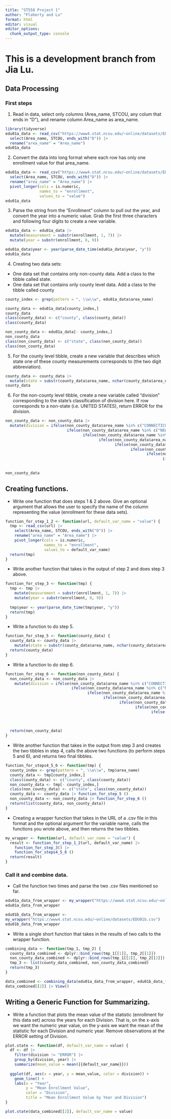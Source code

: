 ```yaml
---
title: "ST558 Project 1"
author: "Flaherty and Lu"
format: html
editor: visual
editor_options: 
  chunk_output_type: console
---
```


# This is a development branch from Jia Lu.

## Data Processing

### First steps

1.  Read in data, select only columns (Area_name, STCOU, any colum that ends in "D"), and rename column Area_name as area_name.

```r
library(tidyverse)
edu01a_data <- read_csv("https://www4.stat.ncsu.edu/~online/datasets/EDU01a.csv") |> 
  select(Area_name, STCOU, ends_with("D")) |>
  rename("area_name" = "Area_name")
edu01a_data
```

2.  Convert the data into long format where each row has only one enrollment value for that area_name.

```r
edu01a_data <- read_csv("https://www4.stat.ncsu.edu/~online/datasets/EDU01a.csv") |> 
  select(Area_name, STCOU, ends_with("D")) |>
  rename("area_name" = "Area_name") |> 
  pivot_longer(cols = is.numeric,
               names_to = "enrollment",
               values_to = "value")
edu01a_data
```

3.  Parse the string from the "Enrollment" column to pull out the year, and convert the year into a numeric value. Grab the first three characters and following four digits to create a new variable.

```r
edu01a_data <- edu01a_data |> 
  mutate(measurement = substr(enrollment, 1, 7)) |> 
  mutate(year = substr(enrollment, 8, 9))

edu01a_data$year <- year(parse_date_time(edu01a_data$year, "y"))
edu01a_data
```

4.  Creating two data sets:

-   One data set that contains only non-county data. Add a class to the tibble called state.
-   One data set that contains only county level data. Add a class to the tibble called county

```r
county_index <- grep(pattern = ", \\w\\w", edu01a_data$area_name)

county_data <- edu01a_data[county_index,]
county_data
class(county_data) <- c("county", class(county_data))
class(county_data)

non_county_data <- edu01a_data[- county_index,]
non_county_data
class(non_county_data) <- c("state", class(non_county_data))
class(non_county_data)
```

5.  For the county level tibble, create a new variable that describes which state one of these county measurements corresponds to (the two digit abbreviation).

```r
county_data <- county_data |> 
  mutate(state = substr(county_data$area_name, nchar(county_data$area_name) - 1, nchar(county_data$area_name)))
county_data
```

6.  For the non-county level tibble, create a new variable called “division” corresponding to the state’s classification of division here. If row corresponds to a non-state (i.e. UNITED STATES), return ERROR for the division.

```r
non_county_data <- non_county_data |>
  mutate(division = ifelse(non_county_data$area_name %in% c("CONNECTICUT", "MAINE", "MASSACHUSETTS", "NEW HAMPSHIRE", "RHODE ISLAND", "VERMONT"),"Division 1", 
                           ifelse(non_county_data$area_name %in% c("NEW JERSEY", "NEW YORK", "PENNSYLVANIA"), "Division 2", 
                                  ifelse(non_county_data$area_name %in% c("ILLINOIS", "INDIANA", "MICHIGAN", "OHIO", "WISCONSIN"), "Division 3",
                                         ifelse(non_county_data$area_name %in% c("IOWA", "KANSAS", "MINNESOTA", "MISSOURI", "NEBRASKA", "NORTH DAKOTA", "SOUTH DAKOTA"), "Division 4",
                                                ifelse(non_county_data$area_name %in% c("DELAWARE", "FLORIDA", "GEORGIA", "MARYLAND", "NORTH CAROLINA", "SOUTH CAROLINA", "VIRGINIA", "DISTRICT OF COLUMBIA", "District of Columbia", "WEST VIRGINIA"), "Division 5",
                                                       ifelse(non_county_data$area_name %in% c("ALABAMA", "KENTUCKY", "MISSISSIPPI", "TENNESSEE"), "Division 6",
                                                              ifelse(non_county_data$area_name %in% c("ARKANSAS", "LOUISIANA", "OKLAHOMA", "TEXAS"), "Division 7",
                                                                     ifelse(non_county_data$area_name %in% c("ARIZONA", "COLORADO", "IDAHO", "MONTANA", "NEVADA", "NEW MEXICO", "UTAH", "WYOMING"), "Division 8",
                                                                            ifelse(non_county_data$area_name %in% c("ALASKA", "CALIFORNIA", "HAWAII", "OREGON", "WASHINGTON"), "Division 9",
                                                                                   "ERROR"))))))))))
non_county_data
```

## Creating functions.

-   Write one function that does steps 1 & 2 above. Give an optional argument that allows the user to specify the name of the column representing the value (enrollment for these data sets).

```r
function_for_step_1_2 <- function(url, default_var_name = "value") {
  tmp <- read_csv(url) |>
    select(Area_name, STCOU, ends_with("D")) |>
    rename("area_name" = "Area_name") |>   
    pivot_longer(cols = is.numeric,
                 names_to = "enrollment",
                 values_to = default_var_name)
  return(tmp)
}
```

-   Write another function that takes in the output of step 2 and does step 3 above.

```r
function_for_step_3 <- function(tmp) {
  tmp <- tmp |> 
    mutate(measurement = substr(enrollment, 1, 7)) |>
    mutate(year = substr(enrollment, 8, 9))
  
  tmp$year <- year(parse_date_time(tmp$year, "y"))
  return(tmp)
}
```

-   Write a function to do step 5.

```r
function_for_step_5 <- function(county_data) {
  county_data <- county_data |> 
    mutate(state = substr(county_data$area_name, nchar(county_data$area_name) - 1, nchar(county_data$area_name)))
  return(county_data)
}
```

-   Write a function to do step 6.

```r
function_for_step_6 <- function(non_county_data) {
  non_county_data <- non_county_data |>
    mutate(division = ifelse(non_county_data$area_name %in% c("CONNECTICUT", "MAINE", "MASSACHUSETTS", "NEW HAMPSHIRE", "RHODE ISLAND", "VERMONT"),"Division 1", 
                             ifelse(non_county_data$area_name %in% c("NEW JERSEY", "NEW YORK", "PENNSYLVANIA"), "Division 2", 
                                    ifelse(non_county_data$area_name %in% c("ILLINOIS", "INDIANA", "MICHIGAN", "OHIO", "WISCONSIN"), "Division 3",
                                           ifelse(non_county_data$area_name %in% c("IOWA", "KANSAS", "MINNESOTA", "MISSOURI", "NEBRASKA", "NORTH DAKOTA", "SOUTH DAKOTA"), "Division 4",
                                                  ifelse(non_county_data$area_name %in% c("DELAWARE", "FLORIDA", "GEORGIA", "MARYLAND", "NORTH CAROLINA", "SOUTH CAROLINA", "VIRGINIA", "DISTRICT OF COLUMBIA", "District of Columbia", "WEST VIRGINIA"), "Division 5",
                                                         ifelse(non_county_data$area_name %in% c("ALABAMA", "KENTUCKY", "MISSISSIPPI", "TENNESSEE"), "Division 6",
                                                                ifelse(non_county_data$area_name %in% c("ARKANSAS", "LOUISIANA", "OKLAHOMA", "TEXAS"), "Division 7",
                                                                       ifelse(non_county_data$area_name %in% c("ARIZONA", "COLORADO", "IDAHO", "MONTANA", "NEVADA", "NEW MEXICO", "UTAH", "WYOMING"), "Division 8",
                                                                              ifelse(non_county_data$area_name %in% c("ALASKA", "CALIFORNIA", "HAWAII", "OREGON", "WASHINGTON"), "Division 9",
                                                                                     "ERROR"))))))))))
  return(non_county_data)
}
```

-   Write another function that takes in the output from step 3 and creates the two tibbles in step 4, calls the above two functions (to perform steps 5 and 6), and returns two final tibbles.

```r
function_for_steps4_5_6 <- function(tmp) {
  county_index <- grep(pattern = ", \\w\\w", tmp$area_name)
  county_data <- tmp[county_index,]
  class(county_data) <- c("county", class(county_data))
  non_county_data <- tmp[- county_index,]
  class(non_county_data) <- c("state", class(non_county_data))
  county_data <- county_data |> function_for_step_5 ()
  non_county_data <- non_county_data |> function_for_step_6 ()
  return(list(county_data, non_county_data))
} 
```

-   Creating a wrapper function that takes in the URL of a .csv file in this format and the optional argument for the variable name, calls the functions you wrote above, and then returns the two tibbles.

```r
my_wrapper <- function(url, default_var_name = "value") {
  result <- function_for_step_1_2(url, default_var_name) |>
    function_for_step_3() |>
    function_for_steps4_5_6 ()
  return(result)
}
```

### Call it and combine data.

-   Call the function two times and parse the two .csv files mentioned so far.

```r
edu01a_data_from_wrapper <- my_wrapper("https://www4.stat.ncsu.edu/~online/datasets/EDU01a.csv")
edu01a_data_from_wrapper

edu01b_data_from_wrapper <-
my_wrapper("https://www4.stat.ncsu.edu/~online/datasets/EDU01b.csv")
edu01b_data_from_wrapper
```

-   Write a single short function that takes in the results of two calls to the wrapper function.

```r
combining_data <- function(tmp_1, tmp_2) {
  county_data_combined <- dplyr::bind_rows(tmp_1[[1]], tmp_2[[1]])
  non_county_data_combined <- dplyr::bind_rows(tmp_1[[2]], tmp_2[[2]])
  tmp_3 <- list(county_data_combined, non_county_data_combined)
  return(tmp_3)
}

data_combined <- combining_data(edu01a_data_from_wrapper, edu01b_data_from_wrapper)
data_combined[[2]] |> View()
```

## Writing a Generic Function for Summarizing.

- Write a function that plots the mean value of the statistic (enrollment for this data set) across the years for each Division. That is, on the x-axis we want the numeric year value, on the y-axis we want the mean of the statistic for each Division and numeric year. Remove observations at the ERROR setting of Division.

```r

plot.state <- function(df, default_var_name = value) {
  df <- df |>
    filter(division != "ERROR") |>
    group_by(division, year) |>
    summarize(mean_value = mean({{default_var_name}}))
  
  ggplot(df, aes(x = year, y = mean_value, color = division)) + 
    geom_line() +
    labs(x = "Year", 
         y = "Mean Enrollment Value", 
         color = "Division", 
         title = "Mean Enrollment Value by Year and Division")
}

plot.state(data_combined[[2]], default_var_name = value)

```
